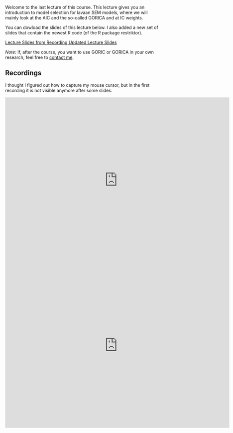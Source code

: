 Welcome to the last lecture of this course. This lecture gives you an introduction to model selection for lavaan SEM models,
where we will mainly look at the AIC and the so-called GORICA and at IC weights.

You can dowload the slides of this lecture below. I also added a new set of slides that contain the newest R code (of
the R package restriktor).

<a
  href = "/lavaan-e-learning/7_model_selection/Lecture 7 - Slides/Slides_Model_selection - used in recording.pdf"
  class = "button button1">
  Lecture Slides from Recording
</a>
<a
  href = "/lavaan-e-learning/7_model_selection/Lecture 7 - Slides/Slides_Model_selection.pdf"
  class = "button button1">
  Updated Lecture Slides
</a>

*Note:* If, after the course, you want to use GORIC or GORICA in your own research, feel free to [contact me](mailto:r.m.kuiper@uu.nl).

## Recordings

I thought I figured out how to capture my mouse cursor, but in the first recording it is not visible anymore after some
slides.

<iframe 
  width="720"
  height="530" 
  src="https://video.uu.nl/permalink/v126adec2d5c4rst851i/iframe/"
  allowfullscreen="allowfullscreen" 
  allow="autoplay" 
  frameborder="0">
</iframe>

<iframe 
  width="720"
  height="530" 
  src="https://video.uu.nl/permalink/v126adec2dbcdllpf9hr/iframe/"
  allowfullscreen="allowfullscreen" 
  allow="autoplay" 
  frameborder="0">
</iframe>
